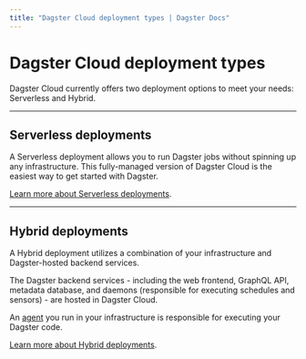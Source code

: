 ```yaml
---
title: "Dagster Cloud deployment types | Dagster Docs"
---
```


# Dagster Cloud deployment types

Dagster Cloud currently offers two deployment options to meet your needs: Serverless and Hybrid.

---

## Serverless deployments

A Serverless deployment allows you to run Dagster jobs without spinning up any infrastructure. This fully-managed version of Dagster Cloud is the easiest way to get started with Dagster.

[Learn more about Serverless deployments](/dagster-cloud/deployment/serverless).

---

## Hybrid deployments

A Hybrid deployment utilizes a combination of your infrastructure and Dagster-hosted backend services.

The Dagster backend services - including the web frontend, GraphQL API, metadata database, and daemons (responsible for executing schedules and sensors) - are hosted in Dagster Cloud.

An [agent](/dagster-cloud/deployment/agents) you run in your infrastructure is responsible for executing your Dagster code.

[Learn more about Hybrid deployments](/dagster-cloud/deployment/hybrid).

